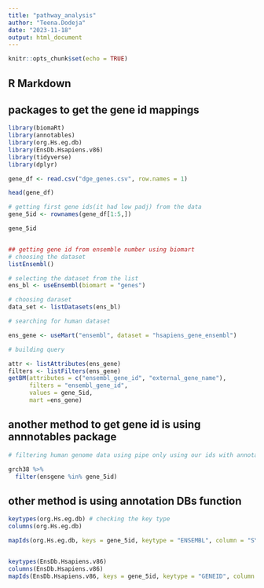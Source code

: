```yaml
---
title: "pathway_analysis"
author: "Teena.Dodeja"
date: "2023-11-18"
output: html_document
---
```


```r
knitr::opts_chunk$set(echo = TRUE)
```

## R Markdown
## packages to get the gene id mappings

```r
library(biomaRt)
library(annotables)
library(org.Hs.eg.db)
library(EnsDb.Hsapiens.v86)
library(tidyverse)
library(dplyr)

```



```r
gene_df <- read.csv("dge_genes.csv", row.names = 1)

head(gene_df)

# getting first gene ids(it had low padj) from the data
gene_5id <- rownames(gene_df[1:5,])

gene_5id


## getting gene id from ensemble number using biomart
# choosing the dataset
listEnsembl()

# selecting the dataset from the list
ens_bl <- useEnsembl(biomart = "genes")

# choosing daraset
data_set <- listDatasets(ens_bl)

# searching for human dataset

ens_gene <- useMart("ensembl", dataset = "hsapiens_gene_ensembl")

# building query

attr <- listAttributes(ens_gene)
filters <- listFilters(ens_gene)
getBM(attributes = c("ensembl_gene_id", "external_gene_name"),
      filters = "ensembl_gene_id",
      values = gene_5id,
      mart =ens_gene)


```
## another method to get gene id is using annnotables package
```r
# filtering human genome data using pipe only using our ids with annotables

grch38 %>% 
  filter(ensgene %in% gene_5id)


```
## other method is using annotation DBs function

```r

keytypes(org.Hs.eg.db) # checking the key type
columns(org.Hs.eg.db)

mapIds(org.Hs.eg.db, keys = gene_5id, keytype = "ENSEMBL", column = "SYMBOL")


keytypes(EnsDb.Hsapiens.v86)
columns(EnsDb.Hsapiens.v86)
mapIds(EnsDb.Hsapiens.v86, keys = gene_5id, keytype = "GENEID", column = "SYMBOL")
```

